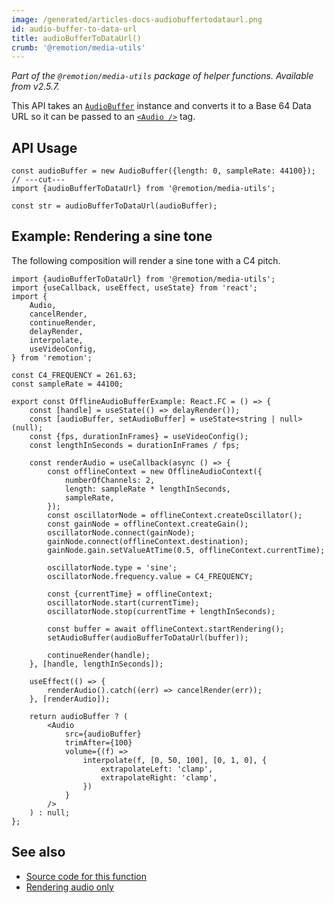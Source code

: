 ```yaml
---
image: /generated/articles-docs-audiobuffertodataurl.png
id: audio-buffer-to-data-url
title: audioBufferToDataUrl()
crumb: '@remotion/media-utils'
---
```


_Part of the `@remotion/media-utils` package of helper functions. Available from v2.5.7._

This API takes an [`AudioBuffer`](https://developer.mozilla.org/en-US/docs/Web/API/AudioBuffer) instance and converts it to a Base 64 Data URL so it can be passed to an [`<Audio />`](/docs/audio) tag.

## API Usage

```tsx twoslash
const audioBuffer = new AudioBuffer({length: 0, sampleRate: 44100});
// ---cut---
import {audioBufferToDataUrl} from '@remotion/media-utils';

const str = audioBufferToDataUrl(audioBuffer);
```

## Example: Rendering a sine tone

The following composition will render a sine tone with a C4 pitch.

```tsx twoslash
import {audioBufferToDataUrl} from '@remotion/media-utils';
import {useCallback, useEffect, useState} from 'react';
import {
	Audio,
	cancelRender,
	continueRender,
	delayRender,
	interpolate,
	useVideoConfig,
} from 'remotion';

const C4_FREQUENCY = 261.63;
const sampleRate = 44100;

export const OfflineAudioBufferExample: React.FC = () => {
	const [handle] = useState(() => delayRender());
	const [audioBuffer, setAudioBuffer] = useState<string | null>(null);
	const {fps, durationInFrames} = useVideoConfig();
	const lengthInSeconds = durationInFrames / fps;

	const renderAudio = useCallback(async () => {
		const offlineContext = new OfflineAudioContext({
			numberOfChannels: 2,
			length: sampleRate * lengthInSeconds,
			sampleRate,
		});
		const oscillatorNode = offlineContext.createOscillator();
		const gainNode = offlineContext.createGain();
		oscillatorNode.connect(gainNode);
		gainNode.connect(offlineContext.destination);
		gainNode.gain.setValueAtTime(0.5, offlineContext.currentTime);

		oscillatorNode.type = 'sine';
		oscillatorNode.frequency.value = C4_FREQUENCY;

		const {currentTime} = offlineContext;
		oscillatorNode.start(currentTime);
		oscillatorNode.stop(currentTime + lengthInSeconds);

		const buffer = await offlineContext.startRendering();
		setAudioBuffer(audioBufferToDataUrl(buffer));

		continueRender(handle);
	}, [handle, lengthInSeconds]);

	useEffect(() => {
		renderAudio().catch((err) => cancelRender(err));
	}, [renderAudio]);

	return audioBuffer ? (
		<Audio
			src={audioBuffer}
			trimAfter={100}
			volume={(f) =>
				interpolate(f, [0, 50, 100], [0, 1, 0], {
					extrapolateLeft: 'clamp',
					extrapolateRight: 'clamp',
				})
			}
		/>
	) : null;
};
```

## See also

- [Source code for this function](https://github.com/remotion-dev/remotion/blob/main/packages/media-utils/src/audio-buffer/audio-url-helpers.ts)
- [Rendering audio only](/docs/audio/exporting#audio-only)
